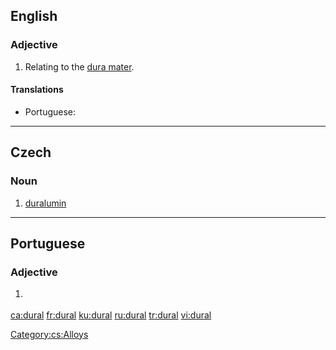 ==English==

===Adjective===
{{en-adj|-}}

# {{label|en|anatomy}} Relating to the [[dura mater]].

====Translations====
{{trans-top|relating to the dura mater}}
* Portuguese: {{t|pt|dural}}
{{trans-mid}}
{{trans-bottom}}

----

==Czech==

===Noun===
{{cs-noun|g=m}}

# [[duralumin]]

[[Category:cs:Alloys]]

----

==Portuguese==

===Adjective===
{{pt-adj|dura|l}}

# {{lb|pt|anatomy}} {{l|en|dural}} {{gloss|relating to the dura mater}}

[[ca:dural]]
[[fr:dural]]
[[ku:dural]]
[[ru:dural]]
[[tr:dural]]
[[vi:dural]]